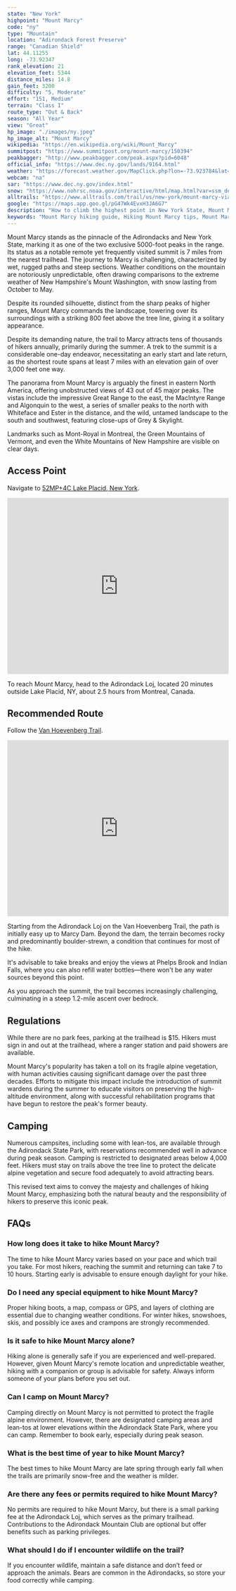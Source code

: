 ```yaml
---
state: "New York"
highpoint: "Mount Marcy"
code: "ny"
type: "Mountain"
location: "Adirondack Forest Preserve"
range: "Canadian Shield"
lat: 44.11255
long: -73.92347
rank_elevation: 21
elevation_feet: 5344
distance_miles: 14.8
gain_feet: 3200
difficulty: "5, Moderate"
effort: "151, Medium"
terrain: "Class I"
route_type: "Out & Back"
season: "All Year"
view: "Great"
hp_image: "./images/ny.jpeg"
hp_image_alt: "Mount Marcy"
wikipedia: "https://en.wikipedia.org/wiki/Mount_Marcy"
summitpost: "https://www.summitpost.org/mount-marcy/150394"
peakbagger: "http://www.peakbagger.com/peak.aspx?pid=6048"
official_info: "https://www.dec.ny.gov/lands/9164.html"
weather: "https://forecast.weather.gov/MapClick.php?lon=-73.923784&lat=44.112857"
webcam: "na"
sar: "https://www.dec.ny.gov/index.html"
snow: "https://www.nohrsc.noaa.gov/interactive/html/map.html?var=ssm_depth&min_x=-73.9955793595336&min_y=44.0128578186035&max_x=-73.851985337732&max_y=44.2128578186035&bgvar=dem&shdvar=shading&title=0&width=800&height=450&font=0&lbl=m&palette=0&h_o=0&metric=0&lp=0&no_header=0&snap=1&o7=1&o9=1&o11=1&o13=1"
alltrails: "https://www.alltrails.com/trail/us/new-york/mount-marcy-via-van-hoevenberg-trail--5?u=i&sh=cmpl5n"
google: "https://maps.app.goo.gl/pG47Wk4EvxH3JA6G7"
description: "How to climb the highest point in New York State, Mount Marcy."
keywords: "Mount Marcy hiking guide, Hiking Mount Marcy tips, Mount Marcy trail conditions, Best trails Mount Marcy"
---
```


Mount Marcy stands as the pinnacle of the Adirondacks and New York State, marking it as one of the two exclusive 5000-foot peaks in the range. Its status as a notable remote yet frequently visited summit is 7 miles from the nearest trailhead. The journey to Marcy is challenging, characterized by wet, rugged paths and steep sections. Weather conditions on the mountain are notoriously unpredictable, often drawing comparisons to the extreme weather of New Hampshire's Mount Washington, with snow lasting from October to May.

Despite its rounded silhouette, distinct from the sharp peaks of higher ranges, Mount Marcy commands the landscape, towering over its surroundings with a striking 800 feet above the tree line, giving it a solitary appearance.

Despite its demanding nature, the trail to Marcy attracts tens of thousands of hikers annually, primarily during the summer. A trek to the summit is a considerable one-day endeavor, necessitating an early start and late return, as the shortest route spans at least 7 miles with an elevation gain of over 3,000 feet one way.

The panorama from Mount Marcy is arguably the finest in eastern North America, offering unobstructed views of 43 out of 45 major peaks. The vistas include the impressive Great Range to the east, the MacIntyre Range and Algonquin to the west, a series of smaller peaks to the north with Whiteface and Ester in the distance, and the wild, untamed landscape to the south and southwest, featuring close-ups of Grey & Skylight.

Landmarks such as Mont-Royal in Montreal, the Green Mountains of Vermont, and even the White Mountains of New Hampshire are visible on clear days.

## Access Point
Navigate to <a target="_blank" href="https://maps.app.goo.gl/pG47Wk4EvxH3JA6G7">52MP+4C Lake Placid, New York</a>.

<iframe src="https://www.google.com/maps/embed?pb=!1m18!1m12!1m3!1d3035.6961569283094!2d-73.96524116056494!3d44.182744029253044!2m3!1f0!2f0!3f0!3m2!1i1024!2i768!4f13.1!3m3!1m2!1s0x4ccae1b6cbfeb861%3A0x46da961490136a42!2sHigh%20Peaks%20Information%20Center!5e0!3m2!1sen!2sus!4v1708323760276!5m2!1sen!2sus" width="100%" height="400" style="border:0;" allowfullscreen="" loading="lazy" referrerpolicy="no-referrer-when-downgrade"></iframe>

To reach Mount Marcy, head to the Adirondack Loj, located 20 minutes outside Lake Placid, NY, about 2.5 hours from Montreal, Canada.

## Recommended Route
Follow the <a target="_blank" href="https://www.alltrails.com/trail/us/new-york/mount-marcy-via-van-hoevenberg-trail--5?u=i&sh=cmpl5n">Van Hoevenberg Trail</a>.

<iframe class="alltrails" src="https://www.alltrails.com/widget/trail/us/new-york/mount-marcy-via-van-hoevenberg-trail--5?scrollZoom=false&elevationDiagram=false&u=i&sh=cmpl5n" width="100%" height="400" frameborder="0" scrolling="no" marginheight="0" marginwidth="0" title="AllTrails: Trail Guides and Maps for Hiking, Camping, and Running"></iframe>

Starting from the Adirondack Loj on the Van Hoevenberg Trail, the path is initially easy up to Marcy Dam. Beyond the dam, the terrain becomes rocky and predominantly boulder-strewn, a condition that continues for most of the hike.

It's advisable to take breaks and enjoy the views at Phelps Brook and Indian Falls, where you can also refill water bottles—there won't be any water sources beyond this point.

As you approach the summit, the trail becomes increasingly challenging, culminating in a steep 1.2-mile ascent over bedrock.

## Regulations
While there are no park fees, parking at the trailhead is $15. Hikers must sign in and out at the trailhead, where a ranger station and paid showers are available.

Mount Marcy's popularity has taken a toll on its fragile alpine vegetation, with human activities causing significant damage over the past three decades. Efforts to mitigate this impact include the introduction of summit wardens during the summer to educate visitors on preserving the high-altitude environment, along with successful rehabilitation programs that have begun to restore the peak's former beauty.

## Camping
Numerous campsites, including some with lean-tos, are available through the Adirondack State Park, with reservations recommended well in advance during peak season. Camping is restricted to designated areas below 4,000 feet. Hikers must stay on trails above the tree line to protect the delicate alpine vegetation and secure food adequately to avoid attracting bears.

This revised text aims to convey the majesty and challenges of hiking Mount Marcy, emphasizing both the natural beauty and the responsibility of hikers to preserve this iconic peak.

## FAQs

### How long does it take to hike Mount Marcy?
The time to hike Mount Marcy varies based on your pace and which trail you take. For most hikers, reaching the summit and returning can take 7 to 10 hours. Starting early is advisable to ensure enough daylight for your hike.

### Do I need any special equipment to hike Mount Marcy?
Proper hiking boots, a map, compass or GPS, and layers of clothing are essential due to changing weather conditions. For winter hikes, snowshoes, skis, and possibly ice axes and crampons are strongly recommended.

### Is it safe to hike Mount Marcy alone?
Hiking alone is generally safe if you are experienced and well-prepared. However, given Mount Marcy's remote location and unpredictable weather, hiking with a companion or group is advisable for safety. Always inform someone of your plans before you set out.

### Can I camp on Mount Marcy?
Camping directly on Mount Marcy is not permitted to protect the fragile alpine environment. However, there are designated camping areas and lean-tos at lower elevations within the Adirondack State Park, where you can camp. Remember to book early, especially during peak season.

### What is the best time of year to hike Mount Marcy?
The best times to hike Mount Marcy are late spring through early fall when the trails are primarily snow-free and the weather is milder.

### Are there any fees or permits required to hike Mount Marcy?
No permits are required to hike Mount Marcy, but there is a small parking fee at the Adirondack Loj, which serves as the primary trailhead. Contributions to the Adirondack Mountain Club are optional but offer benefits such as parking privileges.

### What should I do if I encounter wildlife on the trail?
If you encounter wildlife, maintain a safe distance and don’t feed or approach the animals. Bears are common in the Adirondacks, so store your food correctly while camping.
